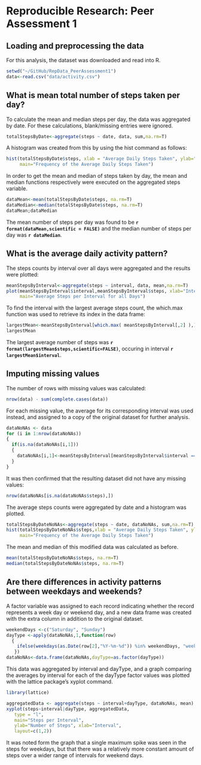 # Reproducible Research: Peer Assessment 1


## Loading and preprocessing the data
For this analysis, the dataset was downloaded and read into R.

```r
setwd("~/GitHub/RepData_PeerAssessment1")
data<-read.csv("data/activity.csv")
```

## What is mean total number of steps taken per day?
To calculate the mean and median steps per day, the data was aggregated by date. For these calculations, blank/missing entries were ignored.

```r
totalStepsByDate<-aggregate(steps ~ date, data, sum,na.rm=T)
```
A histogram was created from this by using the hist command as follows:

```r
hist(totalStepsByDate$steps, xlab = "Average Daily Steps Taken", ylab="Frequency", 
     main="Frequency of the Average Daily Steps Taken")
```

In order to get the mean and median of steps taken by day, the mean and median functions respectively were executed on the aggregated steps variable.

```r
dataMean<-mean(totalStepsByDate$steps, na.rm=T)
dataMedian<-median(totalStepsByDate$steps, na.rm=T)
dataMean;dataMedian
```
The mean number of steps per day was found to be **`r format(dataMean,scientific = FALSE)`** and the median number of steps per day was **`r dataMedian`**.

## What is the average daily activity pattern?
The steps counts by interval over all days were aggregated and the results were plotted:

```r
meanStepsByInterval<-aggregate(steps ~ interval, data, mean,na.rm=T)
plot(meanStepsByInterval$interval,meanStepsByInterval$steps, xlab="Interval Number",ylab = "Average Steps", 
     main="Average Steps per Interval for all Days")
```

To find the interval with the largest average steps count, the which.max function was used to retrieve its index in the data frame:

```r
largestMean<-meanStepsByInterval[which.max( meanStepsByInterval[,2] ),]
largestMean
```

The largest average number of steps was **`r format(largestMean$steps,scientific=FALSE)`**, occuring in interval **`r largestMean$interval`**.

## Imputing missing values
The number of rows with missing values was calculated:

```r
nrow(data) - sum(complete.cases(data))
```

For each missing value, the average for its corresponding interval was used instead, and assigned to a copy of the original dataset for further analysis.

```r
dataNoNAs <- data
for (i in 1:nrow(dataNoNAs))
{
  if(is.na(dataNoNAs[i,1]))
  {
    dataNoNAs[i,1]<-meanStepsByInterval[meanStepsByInterval$interval == dataNoNAs[i,3],2]
  }
}
```
It was then confirmed that the resulting dataset did not have any missing values:
```r
nrow(dataNoNAs[is.na(dataNoNAs$steps),])
```

The average steps counts were aggregated by date and a histogram was plotted. 
```r
totalStepsByDateNoNAs<-aggregate(steps ~ date, dataNoNAs, sum,na.rm=T)
hist(totalStepsByDateNoNAs$steps,xlab = "Average Daily Steps Taken", ylab="Frequency", 
     main="Frequency of the Average Daily Steps Taken")
```

The mean and median of this modified data was calculated as before.
```r
mean(totalStepsByDateNoNAs$steps, na.rm=T)
median(totalStepsByDateNoNAs$steps, na.rm=T)
```

## Are there differences in activity patterns between weekdays and weekends?
A factor variable was assigned to each record indicating whether the record represents a week day or weekend day, and a new data frame was created with the extra column in addition to the original dataset.
```r
weekendDays <-c("Saturday", "Sunday")
dayType <-apply(dataNoNAs,1,function(row) 
  {
    ifelse(weekdays(as.Date(row[2],"%Y-%m-%d")) %in% weekendDays, "weekend","weekday")
   })
dataNoNAs<-data.frame(dataNoNAs,dayType=as.factor(dayType))
```

This data was aggregated by interval and dayType, and a graph comparing the averages by interval for each of the dayType factor values was plotted with the lattice package's xyplot command.

```r
library(lattice)

aggregatedData <- aggregate(steps ~ interval+dayType, dataNoNAs, mean)
xyplot(steps~interval|dayType, aggregatedData,
   type = "l",
   main="Steps per Interval", 
   ylab="Number of Steps", xlab="Interval",
   layout=c(1,2))

```

It was noted form the graph that a single maximum spike was seen in the steps for weekdays, but that there was a  relatively more constant amount of steps over a wider range of intervals for weekend days.
